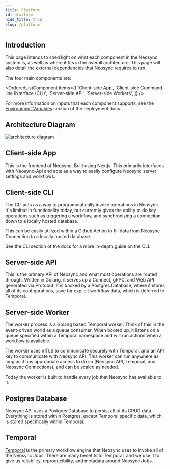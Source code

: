 ```yaml
---
title: Platform
id: platform
hide_title: true
slug: /platform
---
```




<DocPageHeader title="Platform Overview" />

## Introduction

This page intends to shed light on what each component in the Neosync system is, as well as where it fits in the overall architecture.
This page will also detail the external dependencies that Neosync requires to run.

The four main components are:

<OrderedListComponent
  items={[
    'Client-side App',
    'Client-side Command-line INterface (CLI)',
    'Server-side API',
    'Server-side Workers',
  ]}
/>

For more information on inputs that each component supports, see the [Environment Variables](../deploy/environment-variables.mdx) section of the deployment docs.

## Architecture Diagram

![architecture diagram](../../excalidraw/architecture/architecture.svg)

## Client-side App

This is the frontend of Neosync. Built using Nextjs.
This primarily interfaces with Neosync-Api and acts as a way to easily configure Neosync server settings and workflows.

## Client-side CLI

The CLI acts as a way to programmatically invoke operations in Neosync.
It's limited in functionality today, but currently gives the ability to do key operations such as triggering a workflow, and synchronizing a conneciton down to a locally hosted database.

This can be easily utilized within a Github Action to fill data from Neosync Connection to a locally hosted database.

See the CLI section of the docs for a more in-depth guide on the CLI.

## Server-side API

This is the primary API of Neosync and what most operations are routed through.
Written in Golang, it serves up a Connect, gRPC, and Web API generated via Protobuf.
It is backed by a Postgres Database, where it stores all of its configurations, save for explicit workflow data, which is deferred to Temporal.

## Server-side Worker

The worker process is a Golang based Temporal worker. Think of this in the event-driven world as a queue consumer.
When booted up, it listens on a queue specified within a Temporal namespace and will run actions when a workflow is available.

The worker uses mTLS to communicate securely with Temporal, and an API key to communicate with Neosync API.
This worker can run anywhere as long as it has appropriate access to do so (Neosync API, Temporal, and Neosync Connections), and can be scaled as needed.

Today the worker is built to handle every job that Neosync has available to it.

## Postgres Database

Neosync API uses a Postgres Database to persist all of its CRUD data.
Everything is stored within Postgres, except Temporal specific data, which is stored specifically within Temporal.

## Temporal

[Temporal](https://temporal.io/) is the primary workflow engine that Neosync uses to invoke all of the Neosync Jobs.
There are many benefits to Temporal, and we use it to give us reliability, reproducibility, and metadata around Neosync Jobs.
